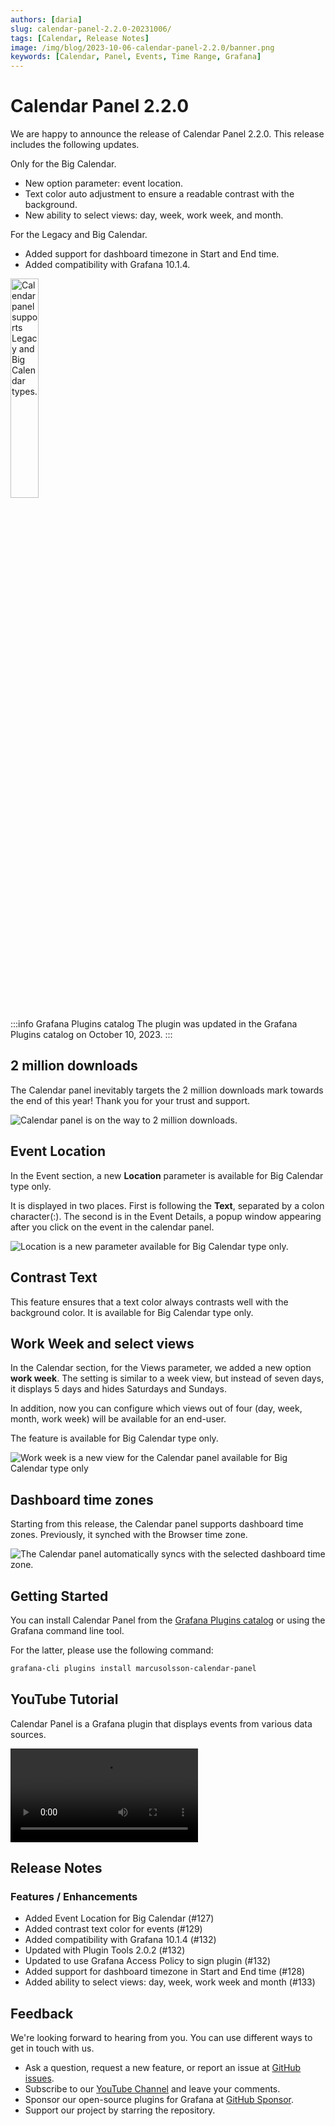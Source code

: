 ```yaml
---
authors: [daria]
slug: calendar-panel-2.2.0-20231006/
tags: [Calendar, Release Notes]
image: /img/blog/2023-10-06-calendar-panel-2.2.0/banner.png
keywords: [Calendar, Panel, Events, Time Range, Grafana]
---
```



# Calendar Panel 2.2.0

We are happy to announce the release of Calendar Panel 2.2.0. This release includes the following updates.

Only for the Big Calendar.

- New option parameter: event location.
- Text color auto adjustment to ensure a readable contrast with the background.
- New ability to select views: day, week, work week, and month.

For the Legacy and Big Calendar.

- Added support for dashboard timezone in Start and End time.
- Added compatibility with Grafana 10.1.4.

<Image
  title="Calendar panel supports Legacy and Big Calendar types."
  src="/img/blog/2023-10-06-calendar-panel-2.2.0/calendar-type.png"
  width="30%"
/>

:::info Grafana Plugins catalog
The plugin was updated in the Grafana Plugins catalog on October 10, 2023.
:::

<Shorts
  src="https://www.youtube.com/embed/bshA7hVVYpY"
  title="Calendar Panel 2.2.0 for Grafana."
/>

## 2 million downloads

The Calendar panel inevitably targets the 2 million downloads mark towards the end of this year! Thank you for your trust and support.

<Image
  title="Calendar panel is on the way to 2 million downloads."
  src="/img/blog/2023-10-06-calendar-panel-2.2.0/downloads.png"
/>

## Event Location

In the Event section, a new <b>Location</b> parameter is available for Big Calendar type only.

It is displayed in two places. First is following the <b>Text</b>, separated by a colon character(:). The second is in the Event Details, a popup window appearing after you click on the event in the calendar panel.

<Image
  title="Location is a new parameter available for Big Calendar type only."
  src="/img/blog/2023-10-06-calendar-panel-2.2.0/location.png"
/>

## Contrast Text

This feature ensures that a text color always contrasts well with the background color. It is available for Big Calendar type only.

## Work Week and select views

In the Calendar section, for the Views parameter, we added a new option <b>work week</b>. The setting is similar to a week view, but instead of seven days, it displays 5 days and hides Saturdays and Sundays.

In addition, now you can configure which views out of four (day, week, month, work week) will be available for an end-user.

The feature is available for Big Calendar type only.

<Image
  title="Work week is a new view for the Calendar panel available for Big Calendar type only"
  src="/img/blog/2023-10-06-calendar-panel-2.2.0/work-week.png"
/>

## Dashboard time zones

Starting from this release, the Calendar panel supports dashboard time zones. Previously, it synched with the Browser time zone.

<Image
  title="The Calendar panel automatically syncs with the selected dashboard time zone."
  src="/img/blog/2023-10-06-calendar-panel-2.2.0/timezone.png"
/>

## Getting Started

You can install Calendar Panel from the [Grafana Plugins catalog](https://grafana.com/grafana/plugins/marcusolsson-calendar-panel/) or using the Grafana command line tool.

For the latter, please use the following command:

```bash
grafana-cli plugins install marcusolsson-calendar-panel
```

## YouTube Tutorial

Calendar Panel is a Grafana plugin that displays events from various data sources.

<Video
  src="https://www.youtube.com/embed/iPJ122x0oos"
  title="Display events from the JSON API data source."
/>

## Release Notes

### Features / Enhancements

- Added Event Location for Big Calendar (#127)
- Added contrast text color for events (#129)
- Added compatibility with Grafana 10.1.4 (#132)
- Updated with Plugin Tools 2.0.2 (#132)
- Updated to use Grafana Access Policy to sign plugin (#132)
- Added support for dashboard timezone in Start and End time (#128)
- Added ability to select views: day, week, work week and month (#133)

## Feedback

We're looking forward to hearing from you. You can use different ways to get in touch with us.

- Ask a question, request a new feature, or report an issue at [GitHub issues](https://github.com/volkovlabs/volkovlabs-calendar-panel/issues).
- Subscribe to our [YouTube Channel](https://www.youtube.com/@volkovlabs) and leave your comments.
- Sponsor our open-source plugins for Grafana at [GitHub Sponsor](https://github.com/sponsors/VolkovLabs).
- Support our project by starring the repository.
